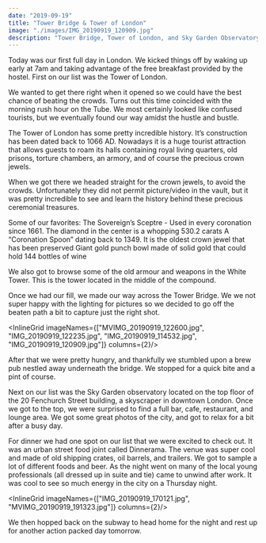 ```yaml
---
date: "2019-09-19"
title: "Tower Bridge & Tower of London"
image: "./images/IMG_20190919_120909.jpg"
description: "Tower Bridge, Tower of London, and Sky Garden Observatory"
---
```



Today was our first full day in London. We kicked things off by waking up early at 7am and taking advantage of the free breakfast provided by the hostel. First on our list was the Tower of London.

We wanted to get there right when it opened so we could have the best chance of beating the crowds. Turns out this time coincided with the morning rush hour on the Tube. We most certainly looked like confused tourists, but we eventually found our way amidst the hustle and bustle.

The Tower of London has some pretty incredible history. It’s construction has been dated back to 1066 AD. Nowadays it is a huge tourist attraction that allows guests to roam its halls containing royal living quarters, old prisons, torture chambers, an armory, and of course the precious crown jewels.

<InlineImage imageName="IMG_20190919_092326.jpg"/>

When we got there we headed straight for the crown jewels, to avoid the crowds. Unfortunately they did not permit picture/video in the vault, but it was pretty incredible to see and learn the history behind these precious ceremonial treasures.

Some of our favorites:
 The Sovereign’s Sceptre - Used in every coronation since 1661. The diamond in the center is a whopping 530.2 carats
A “Coronation Spoon” dating back to 1349. It is the oldest crown jewel that has been preserved
Giant gold punch bowl made of solid gold that could hold 144 bottles of wine

We also got to browse some of the old armour and weapons in the White Tower. This is the tower located in the middle of the compound.

<ImageTrifecta topImageName="IMG_20190919_100241.jpg" bottomImageName="MVIMG_20190919_103837.jpg" portraitImageName="IMG_20190919_100956.jpg"/>

Once we had our fill, we made our way across the Tower Bridge. We we not super happy with the lighting for pictures so we decided to go off the beaten path a bit to capture just the right shot.

<InlineGrid imageNames={["MVIMG_20190919_122600.jpg", "IMG_20190919_122235.jpg", "IMG_20190919_114532.jpg", "IMG_20190919_120909.jpg"]} columns={2}/>

After that we were pretty hungry, and thankfully we stumbled upon a brew pub nestled away underneath the bridge. We stopped for a quick bite and a pint of course.

Next on our list was the Sky Garden observatory located on the top floor of the 20 Fenchurch Street building, a skyscraper in downtown London. Once we got to the top, we were surprised to find a full bar, cafe, restaurant, and lounge area. We got some great photos of the city, and got to relax for a bit after a busy day.

<ImageTrifecta topImageName="IMG_20190919_142230.jpg" bottomImageName="IMG_20190919_144808.jpg" portraitImageName="IMG_20190919_162621.jpg" orientation="left"/>

For dinner we had one spot on our list that we were excited to check out. It was an urban street food joint called Dinnerama. The venue was super cool and made of old shipping crates, oil barrels, and trailers. We got to sample a lot of different foods and beer. As the night went on many of the local young professionals (all dressed up in suite and tie) came to unwind after work. It was cool to see so much energy in the city on a Thursday night.

<InlineGrid imageNames={["IMG_20190919_170121.jpg", "MVIMG_20190919_191323.jpg"]} columns={2}/>

We then hopped back on the subway to head home for the night and rest up for another action packed day tomorrow.